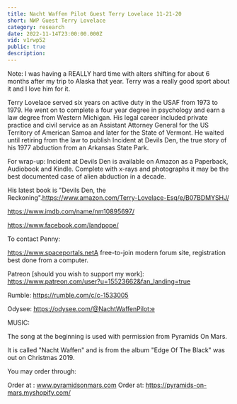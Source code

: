```yaml
---
title: Nacht Waffen Pilot Guest Terry Lovelace 11-21-20
short: NWP Guest Terry Lovelace
category: research
date: 2022-11-14T23:00:00.000Z
vid: v1rwp52
public: true
description:
---
```

Note: I was having a REALLY hard time with alters shifting for about 6 months after my trip to Alaska that year. Terry was a really good sport about it and I love him for it.

Terry Lovelace served six years on active duty in the USAF from 1973 to 1979. He went on to complete a four year degree in psychology and earn a law degree from Western Michigan. His legal career included private practice and civil service as an Assistant Attorney General for the US Territory of American Samoa and later for the State of Vermont. He waited until retiring from the law to publish Incident at Devils Den, the true story of his 1977 abduction from an Arkansas State Park.

For wrap-up: Incident at Devils Den is available on Amazon as a Paperback, Audiobook and Kindle. Complete with x-rays and photographs it may be the best documented case of alien abduction in a decade.

His latest book is "Devils Den, the Reckoning".https://www.amazon.com/Terry-Lovelace-Esq/e/B07BDMYSHJ/

https://www.imdb.com/name/nm10895697/

https://www.facebook.com/landpope/

To contact Penny:

https://www.spaceportals.netA free-to-join modern forum site, registration best done from a computer.

Patreon [should you wish to support my work]: https://www.patreon.com/user?u=15523662&fan_landing=true

Rumble: https://rumble.com/c/c-1533005

Odysee: https://odysee.com/@NachtWaffenPilot:e

MUSIC:

The song at the beginning is used with permission from Pyramids On Mars.

It is called "Nacht Waffen" and is from the album "Edge Of The Black" was out on Christmas 2019.

You may order through:

Order at : www.pyramidsonmars.com Order at: https://pyramids-on-mars.myshopify.com/
